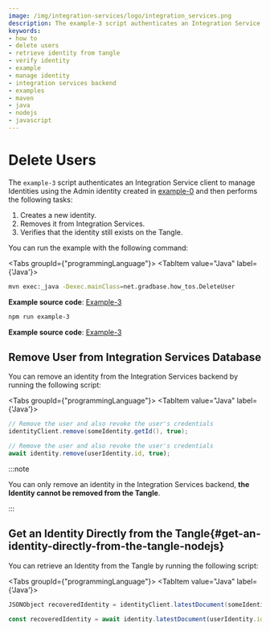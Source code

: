 ```yaml
---
image: /img/integration-services/logo/integration_services.png
description: The example-3 script authenticates an Integration Service client to manage Identities using the Admin identity created in example-0 and then creates a new identity, removes it from Integration Services, and verifies that the identity still exists on the Tangle.
keywords:
- how to
- delete users
- retrieve identity from tangle
- verify identity
- example
- manage identity
- integration services backend
- examples
- maven
- java
- nodejs
- javascript
---
```



# Delete Users


The `example-3` script authenticates an Integration Service client to manage Identities using the Admin identity created in [example-0](how-to-run-examples) and then performs the following tasks:

1. Creates a new identity.
2. Removes it from Integration Services.
3. Verifies that the identity still exists on the Tangle.

You can run the example with the following command:


<Tabs groupId={"programmingLanguage"}>
<TabItem value="Java" label={'Java'}>

```bash
mvn exec:_java -Dexec.mainClass=net.gradbase.how_tos.DeleteUser
```

**Example source code**: [Example-3](https://github.com/albydeca/iota-is-sdk/blob/main/examples/src/main/java/net/gradbase/examples/DeleteUser.java)

</TabItem>
<TabItem value="Nodejs" label={'Node.js'}>

```bash
npm run example-3
````

**Example source code**: [Example-3](https://github.com/iotaledger/integration-services/blob/master/clients/client-sdk/examples/3-DeleteUser.ts)

</TabItem>
</Tabs>


## Remove User from Integration Services Database

You can remove an identity from the Integration Services backend by running the following script:

<Tabs groupId={"programmingLanguage"}>
<TabItem value="Java" label={'Java'}>

```java
// Remove the user and also revoke the user's credentials
identityClient.remove(someIdentity.getId(), true);
```

</TabItem>
<TabItem value="Nodejs" label={'Node.js'}>

```js
// Remove the user and also revoke the user's credentials
await identity.remove(userIdentity.id, true);
```

</TabItem>
</Tabs>

:::note

You can only remove an identity in the Integration Services backend, **the Identity cannot be removed from the Tangle**.

:::

## Get an Identity Directly from the Tangle{#get-an-identity-directly-from-the-tangle-nodejs}

You can retrieve an Identity from the Tangle by running the following script:


<Tabs groupId={"programmingLanguage"}>
<TabItem value="Java" label={'Java'}>

```java
JSONObject recoveredIdentity = identityClient.latestDocument(someIdentity.getId());
```

</TabItem>
<TabItem value="Nodejs" label={'Node.js'}>

```js
const recoveredIdentity = await identity.latestDocument(userIdentity.id);
```

</TabItem>
</Tabs>

